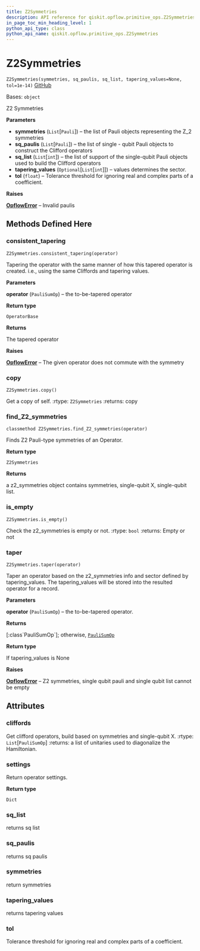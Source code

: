 ```yaml
---
title: Z2Symmetries
description: API reference for qiskit.opflow.primitive_ops.Z2Symmetries
in_page_toc_min_heading_level: 1
python_api_type: class
python_api_name: qiskit.opflow.primitive_ops.Z2Symmetries
---
```


# Z2Symmetries

<span id="qiskit.opflow.primitive_ops.Z2Symmetries" />

`Z2Symmetries(symmetries, sq_paulis, sq_list, tapering_values=None, tol=1e-14)` [GitHub](https://github.com/qiskit/qiskit/tree/stable/0.20/qiskit/opflow/primitive_ops/tapered_pauli_sum_op.py "view source code")

Bases: `object`

Z2 Symmetries

**Parameters**

*   **symmetries** (`List`\[`Pauli`]) – the list of Pauli objects representing the Z\_2 symmetries
*   **sq\_paulis** (`List`\[`Pauli`]) – the list of single - qubit Pauli objects to construct the Clifford operators
*   **sq\_list** (`List`\[`int`]) – the list of support of the single-qubit Pauli objects used to build the Clifford operators
*   **tapering\_values** (`Optional`\[`List`\[`int`]]) – values determines the sector.
*   **tol** (`float`) – Tolerance threshold for ignoring real and complex parts of a coefficient.

**Raises**

[**OpflowError**](qiskit.opflow.OpflowError "qiskit.opflow.OpflowError") – Invalid paulis

## Methods Defined Here

### consistent\_tapering

<span id="qiskit.opflow.primitive_ops.Z2Symmetries.consistent_tapering" />

`Z2Symmetries.consistent_tapering(operator)`

Tapering the operator with the same manner of how this tapered operator is created. i.e., using the same Cliffords and tapering values.

**Parameters**

**operator** (`PauliSumOp`) – the to-be-tapered operator

**Return type**

`OperatorBase`

**Returns**

The tapered operator

**Raises**

[**OpflowError**](qiskit.opflow.OpflowError "qiskit.opflow.OpflowError") – The given operator does not commute with the symmetry

### copy

<span id="qiskit.opflow.primitive_ops.Z2Symmetries.copy" />

`Z2Symmetries.copy()`

Get a copy of self. :rtype: `Z2Symmetries` :returns: copy

### find\_Z2\_symmetries

<span id="qiskit.opflow.primitive_ops.Z2Symmetries.find_Z2_symmetries" />

`classmethod Z2Symmetries.find_Z2_symmetries(operator)`

Finds Z2 Pauli-type symmetries of an Operator.

**Return type**

`Z2Symmetries`

**Returns**

a z2\_symmetries object contains symmetries, single-qubit X, single-qubit list.

### is\_empty

<span id="qiskit.opflow.primitive_ops.Z2Symmetries.is_empty" />

`Z2Symmetries.is_empty()`

Check the z2\_symmetries is empty or not. :rtype: `bool` :returns: Empty or not

### taper

<span id="qiskit.opflow.primitive_ops.Z2Symmetries.taper" />

`Z2Symmetries.taper(operator)`

Taper an operator based on the z2\_symmetries info and sector defined by tapering\_values. The tapering\_values will be stored into the resulted operator for a record.

**Parameters**

**operator** (`PauliSumOp`) – the to-be-tapered operator.

**Returns**

\[:class\`PauliSumOp\`]; otherwise, [`PauliSumOp`](qiskit.opflow.primitive_ops.PauliSumOp "qiskit.opflow.primitive_ops.PauliSumOp")

**Return type**

If tapering\_values is None

**Raises**

[**OpflowError**](qiskit.opflow.OpflowError "qiskit.opflow.OpflowError") – Z2 symmetries, single qubit pauli and single qubit list cannot be empty

## Attributes

<span id="qiskit.opflow.primitive_ops.Z2Symmetries.cliffords" />

### cliffords

Get clifford operators, build based on symmetries and single-qubit X. :rtype: `List`\[`PauliSumOp`] :returns: a list of unitaries used to diagonalize the Hamiltonian.

<span id="qiskit.opflow.primitive_ops.Z2Symmetries.settings" />

### settings

Return operator settings.

**Return type**

`Dict`

<span id="qiskit.opflow.primitive_ops.Z2Symmetries.sq_list" />

### sq\_list

returns sq list

<span id="qiskit.opflow.primitive_ops.Z2Symmetries.sq_paulis" />

### sq\_paulis

returns sq paulis

<span id="qiskit.opflow.primitive_ops.Z2Symmetries.symmetries" />

### symmetries

return symmetries

<span id="qiskit.opflow.primitive_ops.Z2Symmetries.tapering_values" />

### tapering\_values

returns tapering values

<span id="qiskit.opflow.primitive_ops.Z2Symmetries.tol" />

### tol

Tolerance threshold for ignoring real and complex parts of a coefficient.


